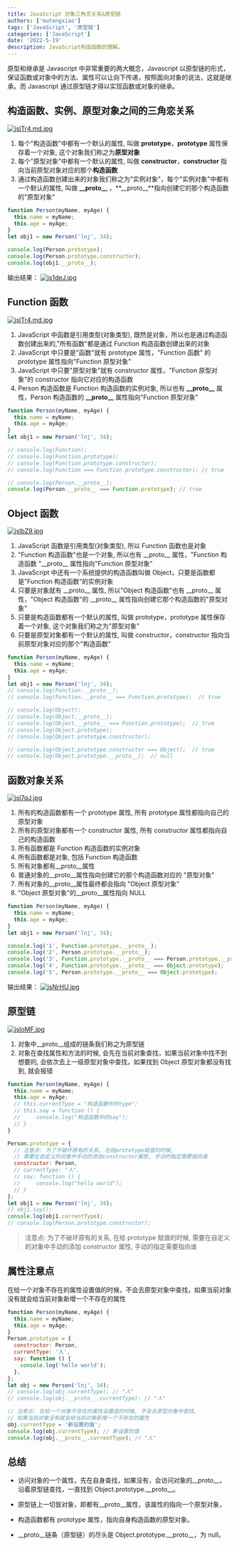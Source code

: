```yaml
---
title: JavaScript 对象三角恋关系&原型链
authors: ['mutongxiao']
tags: ['JavaScript', '原型链']
categories: ['JavaScript']
date: '2022-5-19'
description: JavaScript构造函数的理解。
---
```


原型和继承是 Javascript 中非常重要的两大概念，Javascript 以原型链的形式，保证函数或对象中的方法、属性可以让向下传递，按照面向对象的说法，这就是继承。而 Javascript 通过原型链才得以实现函数或对象的继承。

## 构造函数、实例、原型对象之间的三角恋关系

[![jslTr4.md.jpg](https://s1.ax1x.com/2022/07/10/jslTr4.md.jpg)](https://s1.ax1x.com/2022/07/10/jslTr4.md.jpg)

1. 每个"构造函数"中都有一个默认的属性, 叫做 **prototype**，**prototype** 属性保存着一个对象, 这个对象我们称之为**原型对象**
2. 每个"原型对象"中都有一个默认的属性, 叫做 **constructor**，**constructor** 指向当前原型对象对应的那个**构造函数**
3. 通过构造函数创建出来的对象我们称之为"实例对象"，每个"实例对象"中都有一个默认的属性, 叫做 **\_\_proto\_\_** ，**\_\_proto\_\_**指向创建它的那个构造函数的"原型对象"

```js
function Person(myName, myAge) {
  this.name = myName;
  this.age = myAge;
}
let obj1 = new Person('lnj', 34);

console.log(Person.prototype);
console.log(Person.prototype.constructor);
console.log(obj1.__proto__);
```

输出结果：
[![js1deJ.jpg](https://s1.ax1x.com/2022/07/10/js1deJ.jpg)](https://s1.ax1x.com/2022/07/10/js1deJ.jpg)

## Function 函数

[![jslTr4.md.jpg](https://s1.ax1x.com/2022/07/10/jslTr4.md.jpg)](https://s1.ax1x.com/2022/07/10/jslTr4.md.jpg)

1. JavaScript 中函数是引用类型(对象类型), 既然是对象，所以也是通过构造函数创建出来的,"所有函数"都是通过 Function 构造函数创建出来的对象
2. JavaScript 中只要是"函数"就有 prototype 属性，"Function 函数" 的 prototype 属性指向"Function 原型对象"
3. JavaScript 中只要"原型对象"就有 constructor 属性，"Function 原型对象"的 constructor 指向它对应的构造函数
4. Person 构造函数是 Function 构造函数的实例对象, 所以也有 **\_\_proto\_\_** 属性，Person 构造函数的 **\_\_proto\_\_** 属性指向"Function 原型对象"

```js
function Person(myName, myAge) {
  this.name = myName;
  this.age = myAge;
}
let obj1 = new Person('lnj', 34);

// console.log(Function);
// console.log(Function.prototype);
// console.log(Function.prototype.constructor);
// console.log(Function === Function.prototype.constructor); // true

// console.log(Person.__proto__);
console.log(Person.__proto__ === Function.prototype); // true
```

## Object 函数

[![jslbZ9.jpg](https://s1.ax1x.com/2022/07/10/jslbZ9.jpg)](https://s1.ax1x.com/2022/07/10/jslbZ9.jpg)

1. JavaScript 函数是引用类型(对象类型), 所以 Function 函数也是对象
2. "Function 构造函数"也是一个对象, 所以也有 \_\_proto\_\_ 属性，"Function 构造函数 "\_\_proto\_\_ 属性指向"Function 原型对象"
3. JavaScript 中还有一个系统提供的构造函数叫做 Object，只要是函数都是"Function 构造函数"的实例对象
4. 只要是对象就有 \_\_proto\_\_ 属性, 所以"Object 构造函数"也有 \_\_proto\_\_ 属性，"Object 构造函数"的 \_\_proto\_\_ 属性指向创建它那个构造函数的"原型对象"
5. 只要是构造函数都有一个默认的属性, 叫做 prototype，prototype 属性保存着一个对象, 这个对象我们称之为"原型对象"
6. 只要是原型对象都有一个默认的属性, 叫做 constructor，constructor 指向当前原型对象对应的那个"构造函数"

```js
function Person(myName, myAge) {
  this.name = myName;
  this.age = myAge;
}
let obj1 = new Person('lnj', 34);
// console.log(Function.__proto__);
// console.log(Function.__proto__ === Function.prototype);  // true

// console.log(Object);
// console.log(Object.__proto__);
// console.log(Object.__proto__ === Function.prototype);  // true
// console.log(Object.prototype);
// console.log(Object.prototype.constructor);

// console.log(Object.prototype.constructor === Object);  // true
// console.log(Object.prototype.__proto__);  // null
```

## 函数对象关系

[![jsl7qJ.jpg](https://s1.ax1x.com/2022/07/10/jsl7qJ.jpg)](https://s1.ax1x.com/2022/07/10/jsl7qJ.jpg)

1. 所有的构造函数都有一个 prototype 属性, 所有 prototype 属性都指向自己的原型对象
2. 所有的原型对象都有一个 constructor 属性, 所有 constructor 属性都指向自己的构造函数
3. 所有函数都是 Function 构造函数的实例对象
4. 所有函数都是对象, 包括 Function 构造函数
5. 所有对象都有\_\_proto\_\_属性
6. 普通对象的\_\_proto\_\_属性指向创建它的那个构造函数对应的 "原型对象"
7. 所有对象的\_\_proto\_\_属性最终都会指向 "Object 原型对象"
8. "Object 原型对象"的\_\_proto\_\_属性指向 NULL

```js
function Person(myName, myAge) {
  this.name = myName;
  this.age = myAge;
}
let obj1 = new Person('lnj', 34);

console.log('1', Function.prototype.__proto__);
console.log('2', Person.prototype.__proto__);
console.log('3', Function.prototype.__proto__ === Person.prototype.__proto__);
console.log('4', Function.prototype.__proto__ === Object.prototype);
console.log('5', Person.prototype.__proto__ === Object.prototype);
```

输出结果：
[![jsNrHU.jpg](https://s1.ax1x.com/2022/07/10/jsNrHU.jpg)](https://s1.ax1x.com/2022/07/10/jsNrHU.jpg)

## 原型链

[![jsloMF.jpg](https://s1.ax1x.com/2022/07/10/jsloMF.jpg)](https://s1.ax1x.com/2022/07/10/jsloMF.jpg)

1. 对象中\_\_proto\_\_组成的链条我们称之为原型链
2. 对象在查找属性和方法的时候, 会先在当前对象查找，如果当前对象中找不到想要的, 会依次去上一级原型对象中查找，如果找到 Object 原型对象都没有找到, 就会报错

```js
function Person(myName, myAge) {
  this.name = myName;
  this.age = myAge;
  // this.currentType = "构造函数中的type";
  // this.say = function () {
  //     console.log("构造函数中的say");
  // }
}

Person.prototype = {
  // 注意点: 为了不破坏原有的关系, 在给prototype赋值的时候,
  // 需要在自定义的对象中手动的添加constructor属性, 手动的指定需要指向谁
  constructor: Person,
  // currentType: "人",
  // say: function () {
  //     console.log("hello world");
  // }
};
let obj1 = new Person('lnj', 34);
// obj1.say();
console.log(obj1.currentType);
// console.log(Person.prototype.constructor);
```

> 注意点: 为了不破坏原有的关系, 在给 prototype 赋值的时候, 需要在自定义的对象中手动的添加 constructor 属性, 手动的指定需要指向谁

## 属性注意点

在给一个对象不存在的属性设置值的时候，不会去原型对象中查找，如果当前对象没有就会给当前对象新增一个不存在的属性

```js
function Person(myName, myAge) {
  this.name = myName;
  this.age = myAge;
}
Person.prototype = {
  constructor: Person,
  currentType: '人',
  say: function () {
    console.log('hello world');
  },
};
let obj = new Person('lnj', 34);
// console.log(obj.currentType); // "人"
// console.log(obj.__proto__.currentType); // "人"

// 注意点: 在给一个对象不存在的属性设置值的时候, 不会去原型对象中查找,
// 如果当前对象没有就会给当前对象新增一个不存在的属性
obj.currentType = '新设置的值';
console.log(obj.currentType); // 新设置的值
console.log(obj.__proto__.currentType); // "人"
```

## 总结

- 访问对象的一个属性，先在自身查找，如果没有，会访问对象的\_\_proto\_\_，沿着原型链查找，一直找到 Object.prototype.\_\_proto\_\_。

- 原型链上一切皆对象，即都有\_\_proto\_\_属性，该属性的指向一个原型对象，

- 构造函数都有 prototype 属性，指向自身构造函数的原型对象。

- \_\_proto\_\_链条（原型链）的尽头是 Object.prototype.\_\_proto\_\_，为 null。
